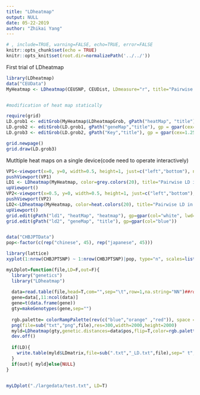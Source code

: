 ```yaml
---
title: "LDheatmap"
output: NULL
date: 05-22-2019
author: "Zhikai Yang"
---
```


```r
# , include=TRUE, warning=FALSE, echo=TRUE, error=FALSE
knitr::opts_chunk$set(echo = TRUE) 
knitr::opts_knit$set(root.dir=normalizePath('../../')) 


```

First trial of LDheatmap
```r
library(LDheatmap)
data("CEUData")
MyHeatmap <- LDheatmap(CEUSNP, CEUDist, LDmeasure="r", title="Pairwise LD in r^2", add.map=TRUE, SNP.name=c("rs2283092", "rs6979287"), color=grey.colors(20), name="myLDgrob", add.key=TRUE)


#modification of heat map statically

require(grid)
LD.grob1 <- editGrob(MyHeatmap$LDheatmapGrob, gPath("heatMap", "title"), gp = gpar(cex=1.25, col="blue"))
LD.grob2 <- editGrob(LD.grob1, gPath("geneMap","title"), gp = gpar(cex=0.8, col="orange"))
LD.grob3 <- editGrob(LD.grob2, gPath("Key","title"), gp = gpar(cex=1.25, col="red"))

grid.newpage()
grid.draw(LD.grob3)
```

Mutltiple heat maps on a single device(code need to operate interactively)
```r
VP1<-viewport(x=0, y=0, width=0.5, height=1, just=c("left","bottom"), name="vp1")
pushViewport(VP1)
LD1 <- LDheatmap(MyHeatmap, color=grey.colors(20), title="Pairwise LD in grey.colors(20)", SNP.name="rs6979572", name="ld1", newpage=FALSE)
upViewport()
VP2<-viewport(x=0.5, y=0, width=0.5, height=1, just=c("left","bottom"), name="vp2")
pushViewport(VP2)
LD2<-LDheatmap(MyHeatmap, color=heat.colors(20), title="Pairwise LD in heat.colors(20)", SNP.name="rs6979572", name="ld2", newpage=FALSE)
upViewport()
grid.edit(gPath("ld1", "heatMap", "heatmap"), gp=gpar(col="white", lwd=2))
grid.edit(gPath("ld2", "geneMap", "title"), gp=gpar(col="blue"))


data("CHBJPTData")
pop<-factor(c(rep("chinese", 45), rep("japanese", 45)))

library(lattice)
xyplot(1:nrow(CHBJPTSNP) ~ 1:nrow(CHBJPTSNP)|pop, type="n", scales=list(draw=FALSE), xlab="", ylab="", panel=function(x,y,subscripts,...){LDheatmap(CHBJPTSNP[subscripts,], CHBJPTDist, newpage=FALSE)})
```
```r
myLDplot=function(file,LD=F,out=F){
  library("genetics")
  library("LDheatmap")
  
  data=read.table(file,head=T,com="",sep="\t",row=1,na.string="NN")##row -> nrow?
  gene=data[,11:ncol(data)]
  gene=t(data.frame(gene))
  gty=makeGenotypes(gene,sep="")
  
  rgb.palette= colorRampPalette(rev(c("blue","orange" ,"red")), space = "rgb")
  png(file=sub("txt","png",file),res=300,width=2000,height=2000)
  myld=LDheatmap(gty,genetic.distances=data$pos,flip=T,color=rgb.palette(18), SNP.name=c("3-159052983", "3-159192847"))
  dev.off()
  
  if(LD){
    write.table(myld$LDmatrix,file=sub(".txt","_LD.txt",file),sep=" t",quote=F)
  }
  if(out){ myld}else{NULL}
}


myLDplot("./largedata/test.txt", LD=T)
```


